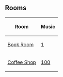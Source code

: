 

==Rooms==
<center>
{|class="wikitable" border="1"
!Room!!Music
|-
|[[Media:RoomsBook-2ndAnniversary.swf|Book Room]]||[[Media:Music1.swf|1]]
|-
|[[Media:RoomsCoffee-2ndAnniversary.swf|Coffee Shop]]||[[Media:Music100.swf|100]]
|}
</center>
{{Parties}}

